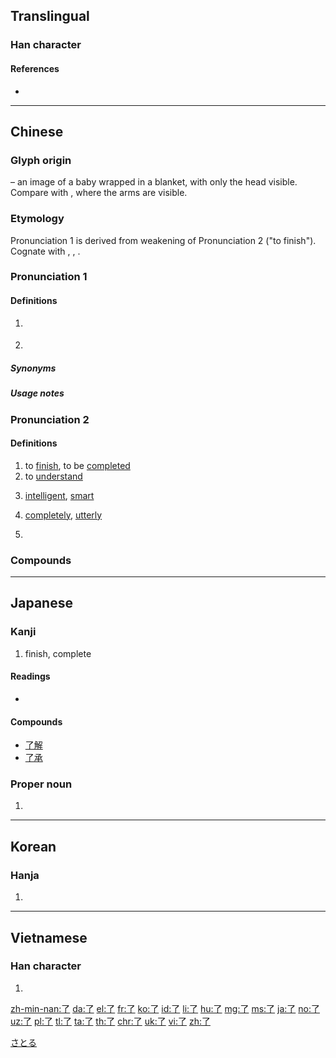 {{also|瞭}}<!-- may be replaced by zh-forms -->
==Translingual==
{{stroke order|type=animate}}

===Han character===
{{Han char|rn=6|rad=亅|as=01|sn=2|four=17207|canj=NN|ids=⿱乛亅}}

====References====
* {{Han ref|kx=0085.110|dkj=00226|dj=0173.200|hdz=10048.060|uh=4E86|ud=20102|bh=A446|bd=42054}}

----

==Chinese==
{{zh-forms}}

===Glyph origin===
{{liushu|p}} – an image of a baby wrapped in a blanket, with only the head visible. Compare with {{zh-l|*子}}, where the arms are visible.

===Etymology===
Pronunciation 1 is derived from weakening of Pronunciation 2 ("to finish"). Cognate with {{cog|th|แล้ว||to be finished; already; then, afterwards}}, {{cog|lo|ແລ້ວ||to finish; to be completed; ''perfective particle''}}, {{cog|vi|rồi||already}}.

===Pronunciation 1===
{{zh-pron
|m=le
|ma=Zh-le.ogg
|c=liu5
|h=pfs=lé
|mn=liáu
|w=5leq
|cat=part
}}

====Definitions====
{{zh-hanzi}}

# {{n-g|Used after a verb, indicate [[perfective aspect]] (action completion).}}
#: {{zh-x|我 吃 了 這 個 蘋果。|I '''ate''' the apple.}}
#: {{zh-x|他 在 ^北京 住 了 兩 年。|He live'''d''' in Beijing for two years.}}
# {{n-g|Used at the end of a sentence, indicate a change of state.}}
#: {{zh-x|他 是 大學生 了。|He '''has become''' student / He is a student '''now'''.}}

=====Synonyms=====
{{zh-dial}}

=====Usage notes=====
{{hide box|Usage notes|align=left|
* {{sense|perfective aspect particle}}
: Most of the time, 了 is translated by a [[past tense]]. But it can also indicate that one action is completed before another.
:: {{zh-x|你 吃 了 以後，告訴{su} 我。|Tell me when you are done eating.|in_notes=1}}

* {{sense|change of state particle}}
: When used as the ''change of state particle'', 了 can be translated by [[now]], [[already]] or not [[anymore]].
:: {{zh-x|我 會 說 中文 了。|I can speak Chinese '''now'''. (I couldn't before)|in_notes=1}}
:: {{zh-x|我 吃飯 了。|I've eaten ('''already''').|in_notes=1}}
:: {{zh-x|沒有 紙 了。|There's no paper '''anymore'''.|in_notes=1}}

: In a question, 了 is put before the particle {{zh-l|嗎}}.
}}

===Pronunciation 2===
{{zh-pron
|m=liǎo
|ma=zh-liǎo.ogg
|c=liu5
|h=pfs=liáu
|mn=liáu
|w=3liau
|mc=y
|oc=y
|cat=verb
}}

====Definitions====
{{zh-hanzi}}

# to [[finish]], to be [[complete]]d
# to [[understand]]
#: {{zh-x|'''瞭'''解|to [[understand]], to [[realize]]}}
# [[intelligent]], [[smart]]
# {{lb|zh|in negative sentences}} [[completely]], [[utterly]]
# {{n-g|Used with {{zh-l|不}} or {{zh-l|得|tr=de}} to express possibility.}}

===Compounds===
{{zh-der|一了|一了心願|一了百了|一了百當|一早起了|一目了然|一走了之|七了八當|上了歲數|下不了臺|不了|不了之局|不了了之|不了了當|不了情|不了漢|不了解|不在了|不好了|不得了|不是了處|不甚了了|了不得|了不成|了不起|了了|了事|了事環|了亮|了債|了兒|了劣|了卻|了如指掌|了局|了帳|了得|了得了|了悟|了手|了收|了斷|了案|了決|了清|了無|了無新意|了無牽掛|了無生機|了無生趣|了無罣礙|了然|了然不惑|了畢|了當|了當不得|了納|了結|了落|了解|了訖|了話|了語|了賬|了身達命|了願|了鳥|便了|倒了架|倒了架子|倒了柴|做得了|光了了|免不了|公了|冒了|出了月|千了百當|受不了|可了不得|吃不了|吃了秤砣|吃傷了|呆了一呆|壞了|壞了性命|大不了|好了歌|完了|封了火|對了檻兒|少不了|巧了|幹上了|幹了|幹得了|弄擰了|待不了|得了|忙了手腳|怎麼得了|慌了手腳|慌了神兒|打了偏手|打了半跪|把上了|把定了心|拉了|拿不了|掛了幌子|掰了|撂了|擰了|擺了一道|攤了事|攤了人命|敷衍了事|明了|有了|有了人家|未了|未了公案|未了因|未了情|末了|末末了|槓上了|橫了心|死不了|比不了|毛了|毛了手腳|決了|沒了|沒了主意|沒了指望|沒了期|沒了法|沒了當|沒了結處|沒了經緯|沒了落|沒完沒了|涼了|涼了半截|滴了天|漏了眼|無了無休|爛了嘴|爛了舌頭|狼來了|獃串了皮|玄了|白了了|百了千當|直截了當|直捷了當|直接了當|看上了|看中了|看出了神|看終了|瞎了眼|知了|短不了|矮了半截|破了臉|砸了|碰了|私了|秦吉了|算不了|算了|簡截了當|終了|結了|罷了|聰了|背了時|脆快了當|臉都綠了|臨了|自了|草草了事|落了|落了灶|訖了|認了|說溜了嘴|說白了|走了風聲|走了馬腳|足了十人|跑不了|跟了人|躲不了|迷了心竅|過了|過折了|道不了|還了得|酷斃了|鐵了心|關了釘兒|難住了|鬧擰了|麻了花兒}}

----

==Japanese==

===Kanji===
{{ja-kanji|grade=c|rs=亅01}}

# finish, complete

====Readings====
* {{ja-readings|goon=[[りょう]] (ryō)|kanon=[[りょう]] (ryō)|kun=[[おわる]] (owaru), [[ついに]] (tsuini)}}

====Compounds====
* [[了解]]
* [[了承]]

===Proper noun===
{{ja-pos|proper|さとる}}

# {{given name|male|lang=ja}}

[[Category:Japanese male given names|さとる]]

----

==Korean==

===Hanja===
{{ko-hanja|hangeul=[[료]]>[[요]]|rv=ryo>yo|mr=ryo>yo|y=lyo>yo}}

# {{defn|ko}}

----

==Vietnamese==

===Han character===
{{vi-hantu|[[liễu]]|rs=亅01}}

# {{defn|lang=vi|sort=亅01}}

[[zh-min-nan:了]]
[[da:了]]
[[el:了]]
[[fr:了]]
[[ko:了]]
[[id:了]]
[[li:了]]
[[hu:了]]
[[mg:了]]
[[ms:了]]
[[ja:了]]
[[no:了]]
[[uz:了]]
[[pl:了]]
[[tl:了]]
[[ta:了]]
[[th:了]]
[[chr:了]]
[[uk:了]]
[[vi:了]]
[[zh:了]]